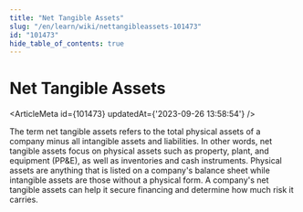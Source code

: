 ```yaml
---
title: "Net Tangible Assets"
slug: "/en/learn/wiki/nettangibleassets-101473"
id: "101473"
hide_table_of_contents: true
---
```



# Net Tangible Assets

<ArticleMeta id={101473} updatedAt={'2023-09-26 13:58:54'} />
<div className='border-solid border-b border-t-0 my-4 border-[var(--ifm-color-gray-300)]' />

The term net tangible assets refers to the total physical assets of a company minus all intangible assets and liabilities. In other words, net tangible assets focus on physical assets such as property, plant, and equipment (PP&E), as well as inventories and cash instruments. Physical assets are anything that is listed on a company's balance sheet while intangible assets are those without a physical form. A company's net tangible assets can help it secure financing and determine how much risk it carries.

